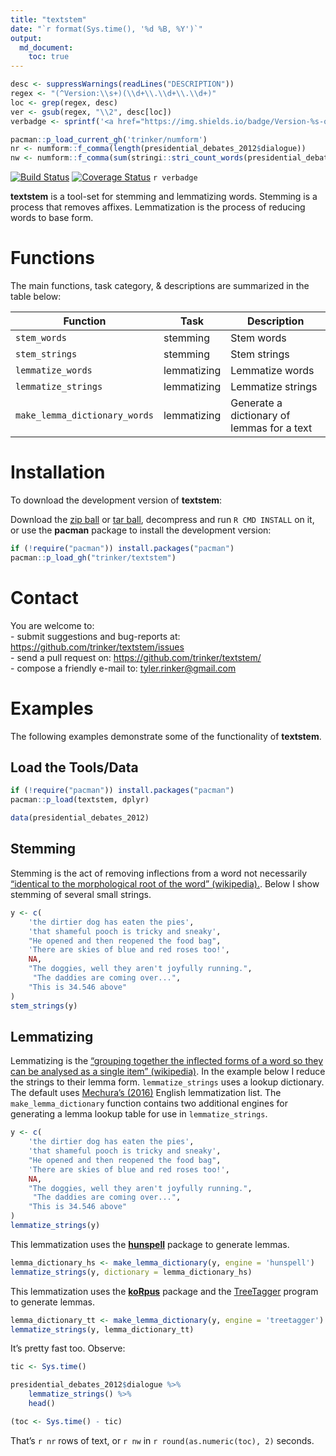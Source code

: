 ```yaml
---
title: "textstem"
date: "`r format(Sys.time(), '%d %B, %Y')`"
output:
  md_document:
    toc: true      
---
```


```r
desc <- suppressWarnings(readLines("DESCRIPTION"))
regex <- "(^Version:\\s+)(\\d+\\.\\d+\\.\\d+)"
loc <- grep(regex, desc)
ver <- gsub(regex, "\\2", desc[loc])
verbadge <- sprintf('<a href="https://img.shields.io/badge/Version-%s-orange.svg"><img src="https://img.shields.io/badge/Version-%s-orange.svg" alt="Version"/></a></p>', ver, ver)

pacman::p_load_current_gh('trinker/numform')
nr <- numform::f_comma(length(presidential_debates_2012$dialogue))
nw <- numform::f_comma(sum(stringi::stri_count_words(presidential_debates_2012$dialogue), na.rm = TRUE))
````

[![Build Status](https://travis-ci.org/trinker/textstem.svg?branch=master)](https://travis-ci.org/trinker/textstem)
[![Coverage Status](https://coveralls.io/repos/trinker/textstem/badge.svg?branch=master)](https://coveralls.io/r/trinker/textstem?branch=master)
`r verbadge`

**textstem** is a tool-set for stemming and lemmatizing words.  Stemming is a process that removes affixes.  Lemmatization is the process of reducing words to base form.  

# Functions

The main functions, task category, & descriptions are summarized in the table below:


| Function                      | Task        | Description                                | 
|-------------------------------|-------------|--------------------------------------------| 
| `stem_words`                  | stemming    | Stem words                                 | 
| `stem_strings`                | stemming    | Stem strings                               | 
| `lemmatize_words`             | lemmatizing | Lemmatize words                            | 
| `lemmatize_strings`           | lemmatizing | Lemmatize strings                          | 
| `make_lemma_dictionary_words` | lemmatizing | Generate a dictionary of lemmas for a text |     


# Installation

To download the development version of **textstem**:

Download the [zip ball](https://github.com/trinker/textstem/zipball/master) or [tar ball](https://github.com/trinker/textstem/tarball/master), decompress and run `R CMD INSTALL` on it, or use the **pacman** package to install the development version:

```r
if (!require("pacman")) install.packages("pacman")
pacman::p_load_gh("trinker/textstem")
```

# Contact

You are welcome to:    
- submit suggestions and bug-reports at: <https://github.com/trinker/textstem/issues>    
- send a pull request on: <https://github.com/trinker/textstem/>    
- compose a friendly e-mail to: <tyler.rinker@gmail.com>    


# Examples

The following examples demonstrate some of the functionality of **textstem**.

## Load the Tools/Data

```r
if (!require("pacman")) install.packages("pacman")
pacman::p_load(textstem, dplyr)

data(presidential_debates_2012)
```


## Stemming

Stemming is the act of removing inflections from a word not necessarily ["identical to the morphological root of the word" (wikipedia).](https://en.wikipedia.org/wiki/Stemming).  Below I show stemming of several small strings.

```r
y <- c(
    'the dirtier dog has eaten the pies',
    'that shameful pooch is tricky and sneaky',
    "He opened and then reopened the food bag",
    'There are skies of blue and red roses too!',
    NA,
    "The doggies, well they aren't joyfully running.",
     "The daddies are coming over...",
    "This is 34.546 above"
)
stem_strings(y)
```

## Lemmatizing

Lemmatizing is the ["grouping together the inflected forms of a word so they can be analysed as a single item" (wikipedia)](https://en.wikipedia.org/wiki/Lemmatisation).  In the example below I reduce the strings to their lemma form.  `lemmatize_strings` uses a lookup dictionary.  The default uses [Mechura's (2016)](http://www.lexiconista.com) English lemmatization list. The `make_lemma_dictionary` function contains two additional engines for generating a lemma lookup table for use in `lemmatize_strings`.


```r
y <- c(
    'the dirtier dog has eaten the pies',
    'that shameful pooch is tricky and sneaky',
    "He opened and then reopened the food bag",
    'There are skies of blue and red roses too!',
    NA,
    "The doggies, well they aren't joyfully running.",
     "The daddies are coming over...",
    "This is 34.546 above"
)
lemmatize_strings(y)
```

This lemmatization uses the [**hunspell**](https://CRAN.R-project.org/package=hunspell) package to generate lemmas.


```r
lemma_dictionary_hs <- make_lemma_dictionary(y, engine = 'hunspell')
lemmatize_strings(y, dictionary = lemma_dictionary_hs)
```

This lemmatization uses the [**koRpus**](https://CRAN.R-project.org/package=koRpus) package and the [TreeTagger](http://www.cis.uni-muenchen.de/~schmid/tools/TreeTagger/) program to generate lemmas.

```r
lemma_dictionary_tt <- make_lemma_dictionary(y, engine = 'treetagger')
lemmatize_strings(y, lemma_dictionary_tt)
```


It's pretty fast too.  Observe:

```r
tic <- Sys.time()

presidential_debates_2012$dialogue %>%
    lemmatize_strings() %>%
    head()

(toc <- Sys.time() - tic)
```


That's `r nr` rows of text, or `r nw` in `r round(as.numeric(toc), 2)` seconds.






